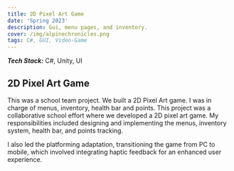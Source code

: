 ```yaml
---
title: 2D Pixel Art Game
date: 'Spring 2023'
description: Gui, menu pages, and inventory.  
cover: /img/alpinechronicles.png
tags: C#, GUI, Video-Game 
---
```


***Tech Stack:*** C#, Unity, UI 

## 2D Pixel Art Game

This was a school team project. We built a 2D Pixel Art game. 
I was in charge of menus, inventory, health bar and points. This project was a collaborative school effort where we developed a 2D pixel art game. My responsibilities included designing and implementing the menus, inventory system, health bar, and points tracking.

I also led the platforming adaptation, transitioning the game from PC to mobile, which involved integrating haptic feedback for an enhanced user experience.
